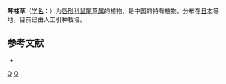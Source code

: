 {{Speciesbox 
| taxon = Salvia nipponica
| authority = Miq.
| subdivision_ranks =[[变种|变种]]
| subdivision =
* 琴柱草 ''S. n.'' var. ''nipponica''
* [[台湾琴柱草|台湾琴柱草]] ''S. n.'' var. ''formosana''
}}

'''琴柱草'''（[[学名|学名]]：{{lang|la|''Salvia nipponica''}}）为[[唇形科|唇形科]][[鼠尾草属|鼠尾草属]]的植物，是中国的特有植物。分布在[[日本|日本]]等地，目前已由人工引种栽培。

== 参考文献 ==
<div class="references-small">
* {{cite web| url =http://www.bioinfo.cn/db05/KmzwSpecies.php?action=view&id=31005| title =琴柱草（原变种）| work =《中国高等植物数据库全库》| publisher =中国科学院微生物研究所| author =昆明植物研究所| accessdate =2009-02-26| deadurl =yes| archiveurl =https://web.archive.org/web/20160305074434/http://www.bioinfo.cn/db05/KmzwSpecies.php?action=view&id=31005| archivedate =2016-03-05}}
</div>
{{Taxonbar|from=Q5962793}}

[[Category:鼠尾草属|Q]]
[[Category:中國特有植物|Q]]